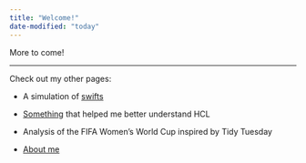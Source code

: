 ```yaml
---
title: "Welcome!"
date-modified: "today"
---
```


More to come!

------------------------------------------------------------------------

Check out my other pages:

-   A simulation of [swifts](https://lehndorff.github.io/portfolio/page1.html)

-   [Something](https://lehndorff.github.io/portfolio/what_is_hcl.html) that helped me better understand HCL

-   Analysis of the FIFA Women's World Cup inspired by Tidy Tuesday

-   [About me](https://lehndorff.github.io/portfolio/about.html)
